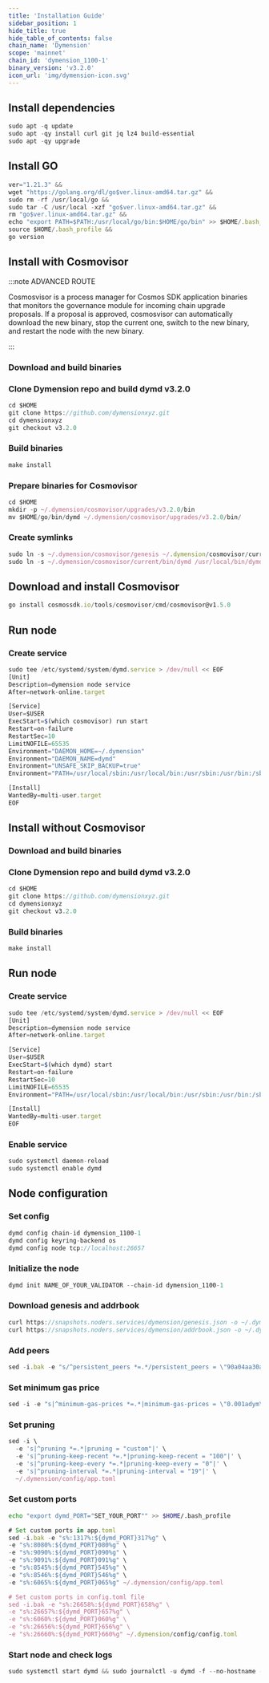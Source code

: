 ```yaml
---
title: 'Installation Guide'
sidebar_position: 1
hide_title: true
hide_table_of_contents: false
chain_name: 'Dymension'
scope: 'mainnet'
chain_id: 'dymension_1100-1'
binary_version: 'v3.2.0'
icon_url: 'img/dymension-icon.svg'
---
```



<PageTitle
  iconUrl="img/dymension-icon.svg"
  title="Dymension Installation Guide"
  chainId="dymension_1100-1"
  version="v3.2.0"
/>

## Install dependencies

```js
sudo apt -q update
sudo apt -qy install curl git jq lz4 build-essential
sudo apt -qy upgrade
```

## Install GO

```js
ver="1.21.3" &&
wget "https://golang.org/dl/go$ver.linux-amd64.tar.gz" &&
sudo rm -rf /usr/local/go &&
sudo tar -C /usr/local -xzf "go$ver.linux-amd64.tar.gz" &&
rm "go$ver.linux-amd64.tar.gz" &&
echo "export PATH=$PATH:/usr/local/go/bin:$HOME/go/bin" >> $HOME/.bash_profile &&
source $HOME/.bash_profile &&
go version
```

## Install with Cosmovisor

:::note ADVANCED ROUTE

Cosmosvisor is a process manager for Cosmos SDK application binaries that monitors the governance module for incoming chain upgrade proposals. If a proposal is approved, cosmosvisor can automatically download the new binary, stop the current one, switch to the new binary, and restart the node with the new binary.

:::

### Download and build binaries

### Clone Dymension repo and build dymd v3.2.0

```js
cd $HOME
git clone https://github.com/dymensionxyz.git
cd dymensionxyz
git checkout v3.2.0
```

### Build binaries

```js
make install
```

### Prepare binaries for Cosmovisor

```js
cd $HOME
mkdir -p ~/.dymension/cosmovisor/upgrades/v3.2.0/bin
mv $HOME/go/bin/dymd ~/.dymension/cosmovisor/upgrades/v3.2.0/bin/
```

### Create symlinks

```js
sudo ln -s ~/.dymension/cosmovisor/genesis ~/.dymension/cosmovisor/current -f
sudo ln -s ~/.dymension/cosmovisor/current/bin/dymd /usr/local/bin/dymd -f
```

## Download and install Cosmovisor

```js
go install cosmossdk.io/tools/cosmovisor/cmd/cosmovisor@v1.5.0
```

## Run node

### Create service

```js
sudo tee /etc/systemd/system/dymd.service > /dev/null << EOF
[Unit]
Description=dymension node service
After=network-online.target

[Service]
User=$USER
ExecStart=$(which cosmovisor) run start
Restart=on-failure
RestartSec=10
LimitNOFILE=65535
Environment="DAEMON_HOME=~/.dymension"
Environment="DAEMON_NAME=dymd"
Environment="UNSAFE_SKIP_BACKUP=true"
Environment="PATH=/usr/local/sbin:/usr/local/bin:/usr/sbin:/usr/bin:/sbin:/bin:/usr/games:/usr/local/games:/snap/bin:~/.dymension/cosmovisor/current/bin"

[Install]
WantedBy=multi-user.target
EOF
```

## Install without Cosmovisor

### Download and build binaries

### Clone Dymension repo and build dymd v3.2.0

```js
cd $HOME
git clone https://github.com/dymensionxyz.git
cd dymensionxyz
git checkout v3.2.0
```

### Build binaries

```js
make install
```

## Run node

### Create service

```js
sudo tee /etc/systemd/system/dymd.service > /dev/null << EOF
[Unit]
Description=dymension node service
After=network-online.target

[Service]
User=$USER
ExecStart=$(which dymd) start
Restart=on-failure
RestartSec=10
LimitNOFILE=65535
Environment="PATH=/usr/local/sbin:/usr/local/bin:/usr/sbin:/usr/bin:/sbin:/bin:/usr/games:/usr/local/games:/snap/bin"

[Install]
WantedBy=multi-user.target
EOF
```

### Enable service

```js
sudo systemctl daemon-reload
sudo systemctl enable dymd
```

## Node configuration

### Set config

```js
dymd config chain-id dymension_1100-1
dymd config keyring-backend os
dymd config node tcp://localhost:26657
```

### Initialize the node

```js
dymd init NAME_OF_YOUR_VALIDATOR --chain-id dymension_1100-1
```

### Download genesis and addrbook

```js
curl https://snapshots.noders.services/dymension/genesis.json -o ~/.dymension/config/genesis.json
curl https://snapshots.noders.services/dymension/addrbook.json -o ~/.dymension/config/addrbook.json
```

### Add peers

```js
sed -i.bak -e "s/^persistent_peers *=.*/persistent_peers = \"90a04aa30a26d38bc79e71d7ff7c7a89ffd91c66@dymension-rpc.noders.services:20556\"/" ~/.dymension/config/config.toml
```

### Set minimum gas price

```js
sed -i -e "s|^minimum-gas-prices *=.*|minimum-gas-prices = \"0.001adym\"|" ~/.dymension/config/app.toml
```

### Set pruning

```js
sed -i \
  -e 's|^pruning *=.*|pruning = "custom"|' \
  -e 's|^pruning-keep-recent *=.*|pruning-keep-recent = "100"|' \
  -e 's|^pruning-keep-every *=.*|pruning-keep-every = "0"|' \
  -e 's|^pruning-interval *=.*|pruning-interval = "19"|' \
  ~/.dymension/config/app.toml
```

### Set custom ports

```bash
echo "export dymd_PORT="SET_YOUR_PORT"" >> $HOME/.bash_profile
```

```js
# Set custom ports in app.toml
sed -i.bak -e "s%:1317%:${dymd_PORT}317%g" \
-e "s%:8080%:${dymd_PORT}080%g" \
-e "s%:9090%:${dymd_PORT}090%g" \
-e "s%:9091%:${dymd_PORT}091%g" \
-e "s%:8545%:${dymd_PORT}545%g" \
-e "s%:8546%:${dymd_PORT}546%g" \
-e "s%:6065%:${dymd_PORT}065%g" ~/.dymension/config/app.toml

# Set custom ports in config.toml file
sed -i.bak -e "s%:26658%:${dymd_PORT}658%g" \
-e "s%:26657%:${dymd_PORT}657%g" \
-e "s%:6060%:${dymd_PORT}060%g" \
-e "s%:26656%:${dymd_PORT}656%g" \
-e "s%:26660%:${dymd_PORT}660%g" ~/.dymension/config/config.toml
```

### Start node and check logs

```js
sudo systemctl start dymd && sudo journalctl -u dymd -f --no-hostname -o cat
```

